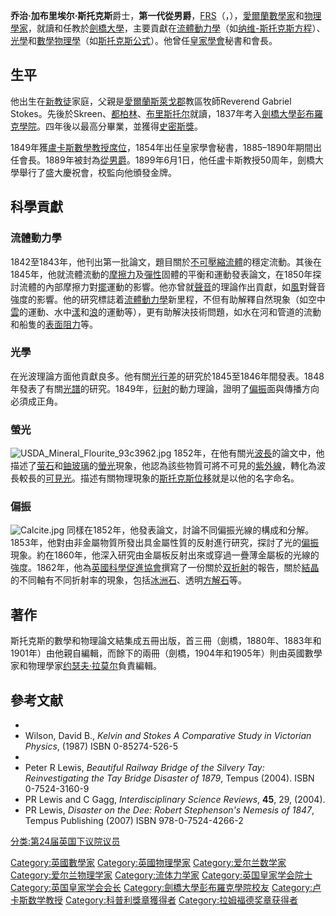 {{NoteTA
|T=zh-cn:乔治·斯托克斯;zh-tw:喬治·斯托克斯;zh-hk:佐治·斯托克斯;
|1=zh-cn:斯托克斯;zh-tw:斯托克斯;zh-hk:斯托克斯;
|2=zh:佐治;zh-hans:乔治;zh-hk:佐治;zh-sg:乔治;zh-tw:喬治;
}}

{{Infobox_Scientist
| name = 乔治·斯托克斯爵士<br>Sir George Stokes
| image = Ggstokes.jpg 
| image_size = 220px
| caption = 
| birth_date = {{birth date|1819|8|13}}
| birth_place = [[愛爾蘭|愛爾蘭]][[斯萊戈郡|斯萊戈郡]][[斯格林|斯格林]]（Skreen）
| death_date = {{death date and age|1903|2|1|1819|8|13|df=y}}
| death_place = [[英國|英國]][[劍橋|劍橋]]
| nationality = [[大不列顛與愛爾蘭聯合王國|大不列顛與愛爾蘭聯合王國]] 
| field = [[數學|數學]]和[[物理|物理]]
| work_institution = [[劍橋大學|劍橋大學]]
| alma_mater = 劍橋大學
| doctoral_advisor = [[威廉·霍普金斯|威廉·霍普金斯]] 
| doctoral_students = [[贺拉斯·兰姆|贺拉斯·兰姆]]
| known_for  = [[斯托克斯定律|斯托克斯定律]]<br />[[斯托克斯公式|斯托克斯公式]]<br />{{link-en|斯托克斯谱线|Stokes line}}<br />{{link-en|Stokes relations|Stokes relations}}<br />[[斯托克斯位移|斯托克斯位移]]<br />[[纳维－斯托克斯方程|纳维－斯托克斯方程]]
| prizes = [[拉姆福德獎章|拉姆福德獎章]]（1852年）<br />[[科普利獎章|科普利獎章]]（1893年）
| religion =  [[聖公會|聖公會]]
| footnotes = 無[[博士學位|博士學位]]，但威廉·霍普金斯被視為他的博士導師
}}

'''乔治·加布里埃尔·斯托克斯'''爵士，'''第一代從男爵'''，[[皇家学会院士|FRS]]（{{lang-en|Sir '''George Gabriel Stokes, 1st Baronet'''}}，{{bd|1819年|8月13日|1903年|2月1日|Stokes, George Gabriel}}），[[愛爾蘭|愛爾蘭]][[數學家|數學家]]和[[物理學家|物理學家]]，就讀和任教於[[劍橋大學|劍橋大學]]，主要貢獻在[[流體動力學|流體動力學]]（如[[纳维-斯托克斯方程|纳维-斯托克斯方程]]）、[[光學|光學]]和[[數學物理學|數學物理學]]（如[[斯托克斯公式|斯托克斯公式]]）。他曾任[[皇家學會|皇家學會]]秘書和會長。

== 生平 ==
他出生在[[新教|新教徒]]家庭，父親是[[愛爾蘭|愛爾蘭]][[斯萊戈郡|斯萊戈郡]]{{link-en|斯克林|Skreen}}教區牧師Reverend Gabriel Stokes。先後於Skreen、[[都柏林|都柏林]]、[[布里斯托尔|布里斯托尔]]就讀，1837年考入[[劍橋大學|劍橋大學]][[彭布羅克學院|彭布羅克學院]]。四年後以最高分畢業，並獲得[[史密斯獎|史密斯獎]]。

1849年獲[[盧卡斯數學教授席位|盧卡斯數學教授席位]]，1854年出任皇家學會秘書，1885–1890年期間出任會長。1889年被封為[[從男爵|從男爵]]。1899年6月1日，他任盧卡斯教授50周年，劍橋大學舉行了盛大慶祝會，校監向他頒發金牌。

== 科學貢獻 ==
=== 流體動力學 ===
1842至1843年，他刊出第一批論文，題目關於[[不可壓縮流體|不可壓縮流體]]的穩定流動。其後在1845年，他就流體流動的[[摩擦力|摩擦力]]及[[彈性|彈性]]固體的平衡和運動發表論文，在1850年探討流體的內部摩擦力對[[擺|擺]]運動的影響。他亦曾就[[聲音|聲音]]的理論作出貢獻，如[[風|風]]對聲音強度的影響。他的研究標誌着[[流體動力學|流體動力學]]新里程，不但有助解釋自然現象（如空中[[雲|雲]]的運動、水中[[漾|漾]]和[[浪|浪]]的運動等），更有助解決技術問題，如水在河和管道的流動和船隻的[[表面阻力|表面阻力]]等。

=== 光學 ===
在光波理論方面他貢獻良多。他有關[[光行差|光行差]]的研究於1845至1846年間發表。1848年發表了有關[[電磁波譜|光譜]]的研究。1849年，[[衍射|衍射]]的動力理論，證明了[[偏振|偏振]]面與傳播方向必須成正角。

=== 螢光 ===
[[File:USDA_Mineral_Flourite_93c3962.jpg|thumb]]
1852年，在他有關光[[波長|波長]]的論文中，他描述了[[萤石|萤石]]和[[鈾玻璃|鈾玻璃]]的[[螢光|螢光]]現象，他認為該些物質可將不可見的[[紫外線|紫外線]]，轉化為波長較長的[[可見光|可見光]]。描述有關物理現象的[[斯托克斯位移|斯托克斯位移]]就是以他的名字命名。

=== 偏振 ===
[[File:Calcite.jpg|right]]
同樣在1852年，他發表論文，討論不同偏振光線的構成和分解。1853年，他對由非金屬物質所發出具金屬性質的反射進行研究，探討了光的[[偏振|偏振]]現象。約在1860年，他深入研究由金屬板反射出來或穿過一疊薄金屬板的光線的強度。1862年，他為[[英國科學促進協會|英國科學促進協會]]撰寫了一份關於[[双折射|双折射]]的報告，關於[[結晶|結晶]]的不同軸有不同折射率的現象，包括[[冰洲石|冰洲石]]、透明[[方解石|方解石]]等。
== 著作 ==
斯托克斯的數學和物理論文結集成五冊出版，首三冊（劍橋，1880年、1883年和1901年）由他親自編輯，而餘下的兩冊（劍橋，1904年和1905年）則由英國數學家和物理學家[[约瑟夫·拉莫尔|约瑟夫·拉莫尔]]負責編輯。

== 參考文献 ==
* {{1911}}
* Wilson, David B., ''Kelvin and Stokes A Comparative Study in Victorian Physics'', (1987) ISBN 0-85274-526-5
* {{citation | first= A.D.D. | last=Craik | year=2005 | title=George Gabriel Stokes on water wave theory | journal=Annual Review of Fluid Mechanics | volume=37 | pages= 23–42 | doi=10.1146/annurev.fluid.37.061903.175836 }}
* Peter R Lewis, ''Beautiful Railway Bridge of the Silvery Tay: Reinvestigating the Tay Bridge Disaster of 1879'', Tempus (2004). ISBN 0-7524-3160-9
* PR Lewis and C Gagg, ''Interdisciplinary Science Reviews'', '''45''', 29, (2004).
* PR Lewis, ''Disaster on the Dee: Robert Stephenson's Nemesis of 1847'', Tempus Publishing (2007) ISBN 978-0-7524-4266-2

{{卢卡斯数学教授}}
{{皇家学会会长}}
{{拉姆福德奖章获得者}}
{{1851年至1900年科普利奖章获得者}}
{{连续介质力学}}
{{Authority control}}
{{DEFAULTSORT:Stokes, George Gabriel}}
[[Category:英國數學家|Category:英國數學家]]
[[Category:英國物理學家|Category:英國物理學家]]
[[Category:爱尔兰数学家|Category:爱尔兰数学家]]
[[Category:爱尔兰物理学家|Category:爱尔兰物理学家]]
[[Category:流体力学家|Category:流体力学家]]
[[Category:英国皇家学会院士|Category:英国皇家学会院士]]
[[Category:英国皇家学会会长|Category:英国皇家学会会长]]
[[Category:劍橋大學彭布羅克學院校友|Category:劍橋大學彭布羅克學院校友]]
[[Category:卢卡斯数学教授|Category:卢卡斯数学教授]]
[[Category:科普利獎章獲得者|Category:科普利獎章獲得者]]
[[Category:拉姆福德奖章获得者|Category:拉姆福德奖章获得者]]
[[分类:第24届英国下议院议员|分类:第24届英国下议院议员]]